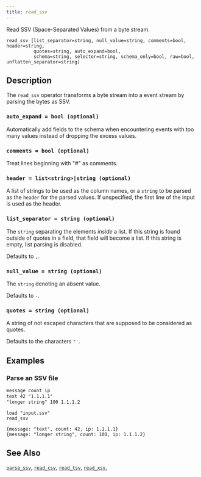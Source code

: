 ```yaml
---
title: read_ssv
---
```


Read SSV (Space-Separated Values) from a byte stream.

```tql
read_ssv [list_separator=string, null_value=string, comments=bool, header=string,
          quotes=string, auto_expand=bool,
          schema=string, selector=string, schema_only=bool, raw=bool, unflatten_separator=string]
```

## Description

The `read_ssv` operator transforms a byte stream into a event stream by parsing
the bytes as SSV.

### `auto_expand = bool (optional)`

Automatically add fields to the schema when encountering events with too many
values instead of dropping the excess values.

### `comments = bool (optional)`

Treat lines beginning with "#" as comments.

### `header = list<string>|string (optional)`

A list of strings to be used as the column names, or a `string` to be parsed
as the `header` for the parsed values.
If unspecified, the first line of the input is used as the header.

### `list_separator = string (optional)`

The `string` separating the elements _inside_ a list. If this string is found
outside of quotes in a field, that field will become a list. If this string is
empty, list parsing is disabled.

Defaults to `,`.

### `null_value = string (optional)`

The `string` denoting an absent value.

Defaults to `-`.

### `quotes = string (optional)`

A string of not escaped characters that are supposed to be considered as quotes.

Defaults to the characters `"'`.


<CommonOptions />

## Examples

### Parse an SSV file

```txt title="input.ssv"
message count ip
text 42 "1.1.1.1"
"longer string" 100 1.1.1.2
```

```tql
load "input.ssv"
read_ssv
```

```tql
{message: "text", count: 42, ip: 1.1.1.1}
{message: "longer string", count: 100, ip: 1.1.1.2}
```

## See Also

[`parse_ssv`](../functions/parse_ssv), [`read_csv`](read_csv),
[`read_tsv`](read_tsv), [`read_xsv`](read_xsv),
